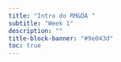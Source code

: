 ```yaml
---
title: "Intro do RM&DA "
subtitle: "Week 1"
description: ""
title-block-banner: "#9e043d"
toc: true
---
```



